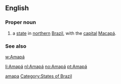 ==English==

===Proper noun===
{{wikipedia}}
{{en-proper noun}}

# a [[state]] in [[northern]] [[Brazil]], with the [[capital]] [[Macapá]].

===See also===
[[w:Amapá]]

[[Category:English terms spelled with Á|amapa]]
[[Category:States of Brazil]]

[[li:Amapá]]
[[nl:Amapá]]
[[no:Amapá]]
[[pt:Amapá]]